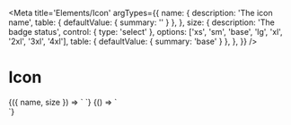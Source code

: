 
<Meta
  title='Elements/Icon'
  argTypes={{
    name: {
      description: 'The icon name',
      table: { defaultValue: { summary: '' } },
    },
    size: {
      description: 'The badge status',
      control: { type: 'select' },
      options: ['xs', 'sm', 'base', 'lg', 'xl', '2xl', '3xl', '4xl'],
      table: { defaultValue: { summary: 'base' } },
    },
  }}
/>

# Icon

<Canvas>
  <Story
    name='Icon'
    args={{
      name: 'camera-outline',
      size: '4xl',
    }}
  >
    {({ name, size }) => `
      <v-icon
        name='${name}'
        size='${size}'
      />
    `}
  </Story>
</Canvas>

<Canvas>
  <Story name='All'>
    {() => `
<div class="flex flex-wrap gap-4">
  <v-icon name='alert-circle'></v-icon>
  <v-icon name='alert-circle-outline'></v-icon>
  <v-icon name='alert-outline'></v-icon>
  <v-icon name='arrow-expand-all'></v-icon>
  <v-icon name='arrow-top-right-bottom-left'></v-icon>
  <v-icon name='arrow-up'></v-icon>
  <v-icon name='broadcast'></v-icon>
  <v-icon name='broadcast-off'></v-icon>
  <v-icon name='camera-flip-outline'></v-icon>
  <v-icon name='camera-outline'></v-icon>
  <v-icon name='cancel'></v-icon>
  <v-icon name='check'></v-icon>
  <v-icon name='check-circle'></v-icon>
  <v-icon name='chevron-down'></v-icon>
  <v-icon name='close'></v-icon>
  <v-icon name='cog'></v-icon>
  <v-icon name='content-copy'></v-icon>
  <v-icon name='content-save-outline'></v-icon>
  <v-icon name='credit-card-outline'></v-icon>
  <v-icon name='dots-horizontal'></v-icon>
  <v-icon name='download'></v-icon>
  <v-icon name='file-download-outline'></v-icon>
  <v-icon name='filter-outline'></v-icon>
  <v-icon name='github'></v-icon>
  <v-icon name='help-circle-outline'></v-icon>
  <v-icon name='image-filter-center-focus'></v-icon>
  <v-icon name='information-outline'></v-icon>
  <v-icon name='instagram'></v-icon>
  <v-icon name='linkedin'></v-icon>
  <v-icon name='logout'></v-icon>
  <v-icon name='menu'></v-icon>
  <v-icon name='minus'></v-icon>
  <v-icon name='open-in-new'></v-icon>
  <v-icon name='pause-circle-outline'></v-icon>
  <v-icon name='pencil-outline'></v-icon>
  <v-icon name='play-circle-outline'></v-icon>
  <v-icon name='plus'></v-icon>
  <v-icon name='refresh'></v-icon>
  <v-icon name='send'></v-icon>
  <v-icon name='stop-circle-outline'></v-icon>
  <v-icon name='trash-can-outline'></v-icon>
  <v-icon name='twitter'></v-icon>
  <v-icon name='undo'></v-icon>
  <v-icon name='video-outline'></v-icon>
</div>
    `}
  </Story>
</Canvas>
